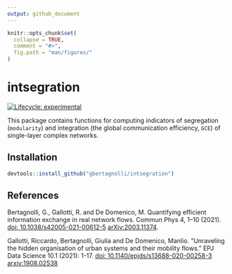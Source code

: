 ```yaml
---
output: github_document
---
```


<!-- index.md is generated from README.Rmd. Please edit that file -->

```r
knitr::opts_chunk$set(
  collapse = TRUE,
  comment = "#>",
  fig.path = "man/figures/"
)
```

# intsegration


<!-- badges: start -->
  [![Lifecycle: experimental](https://img.shields.io/badge/lifecycle-experimental-orange.svg)](https://lifecycle.r-lib.org/articles/stages.html#experimental)
  <!-- badges: end -->

This package contains functions for computing indicators of segregation (`modularity`) and integration (the global communication efficiency, `GCE`) of single-layer complex networks.

## Installation

```r
devtools::install_github("gbertagnolli/intsegration")
```


## References

Bertagnolli, G., Gallotti, R. and De Domenico, M. Quantifying efficient information exchange in real network flows. Commun Phys 4, 1–10 (2021). [doi: 10.1038/s42005-021-00612-5](http://www.nature.com/articles/s42005-021-00612-5) [arXiv:2003.11374](arxiv.org/abs/2003.11374).

Gallotti, Riccardo, Bertagnolli, Giulia and De Domenico, Manlio. "Unraveling the hidden organisation of urban systems and their mobility flows." EPJ Data Science 10.1 (2021): 1-17. [doi: 10.1140/epjds/s13688-020-00258-3](doi.org/10.1140/epjds/s13688-020-00258-3) [arxiv:1908.02538](https://arxiv.org/abs/1908.02538)
